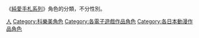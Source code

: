 {{noteTA
|T=zh-cn:Category:心跳回忆系列角色; zh-tw:Category:純愛手札系列角色; zh-hk:Category:心跳回憶系列角色;
}}
《[[純愛手札系列|純愛手札系列]]》角色的分類，不分性別。

{{DEFAULTSORT:Tokimeki Memorial}}
[[Category:心跳回憶系列|人]]
[[Category:科樂美角色|Category:科樂美角色]]
[[Category:各電子遊戲作品角色|Category:各電子遊戲作品角色]]
[[Category:各日本動漫作品角色|Category:各日本動漫作品角色]]